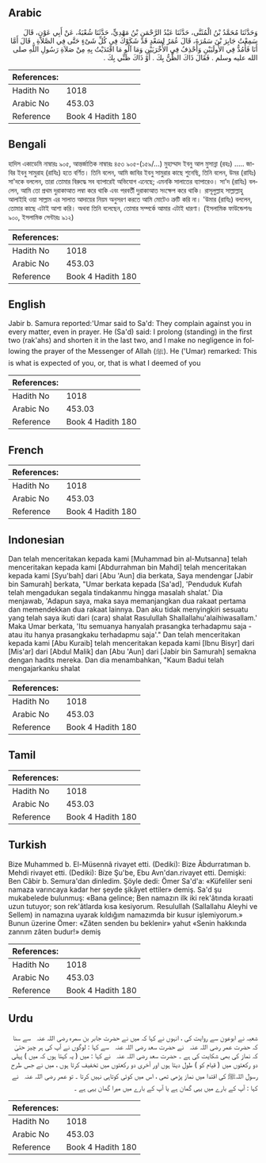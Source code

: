 ## Arabic


<div dir="rtl" lang="ar" style={{fontSize:'larger',backgroundColor:'#f8f9fa',padding:20}}>
وَحَدَّثَنَا مُحَمَّدُ بْنُ الْمُثَنَّى، حَدَّثَنَا عَبْدُ الرَّحْمَنِ بْنُ مَهْدِيٍّ، حَدَّثَنَا شُعْبَةُ، عَنْ أَبِي عَوْنٍ، قَالَ سَمِعْتُ جَابِرَ بْنَ سَمُرَةَ، قَالَ عُمَرُ لِسَعْدٍ قَدْ شَكَوْكَ فِي كُلِّ شَىْءٍ حَتَّى فِي الصَّلاَةِ ‏.‏ قَالَ أَمَّا أَنَا فَأَمُدُّ فِي الأُولَيَيْنِ وَأَحْذِفُ فِي الأُخْرَيَيْنِ وَمَا آلُو مَا اقْتَدَيْتُ بِهِ مِنْ صَلاَةِ رَسُولِ اللَّهِ صلى الله عليه وسلم ‏.‏ فَقَالَ ذَاكَ الظَّنُّ بِكَ ‏.‏ أَوْ ذَاكَ ظَنِّي بِكَ ‏.‏
</div>
<div style={{backgroundColor:'#f8f9fa',padding:20, marginBottom: 10}}><table> <thead> <tr> <th>References:</th> <th></th> </tr> </thead> <tbody><tr><td>Hadith No</td><td>1018</td></tr><tr><td>Arabic No</td><td>453.03</td></tr><tr><td>Reference</td><td>Book 4 Hadith 180</td></tr></tbody></table></div>

## Bengali


<div dir="ltr" lang="bn" style={{fontSize:'larger',backgroundColor:'#f8f9fa',padding:20}}>
হাদিস একাডেমি নাম্বারঃ ৯০৫, আন্তর্জাতিক নাম্বারঃ ৪৫৩ ৯০৫-(১৫৯/...) মুহাম্মাদ ইবনু আল মুসান্না (রহঃ) ..... জাবির ইবনু সামুরাহ (রাযিঃ) হতে বর্ণিত। তিনি বলেন, আমি জাবির ইবনু সামুরার কাছে শুনেছি, তিনি বলেন, উমর (রাযিঃ) সা'দকে বললেন, তারা তোমার বিরুদ্ধে সব ব্যাপারেই অভিযোগ এনেছে; এমনকি সালাতের ব্যাপারেও। সা'দ (রাযিঃ) বললেন, আমি তো প্রথম দুরাকাআত লম্বা করে থাকি এবং পরবর্তী দুরাকাআত সংক্ষেপ করে থাকি। রাসূলুল্লাহ সাল্লাল্লাহু আলাইহি ওয়া সাল্লাম এর সালাত আদায়ের নিয়ম অনুসরণ করতে আমি মোটেও ত্রুটি করি না। 'উমার (রাযিঃ) বললেন, তোমার কাছে এটাই আশা করি। অথবা তিনি বলেছেন, তোমার সম্পর্কে আমার এটাই ধারণা। (ইসলামিক ফাউন্ডেশনঃ ৯০০, ইসলামিক সেন্টারঃ ৯১২)
</div>
<div style={{backgroundColor:'#f8f9fa',padding:20, marginBottom: 10}}><table> <thead> <tr> <th>References:</th> <th></th> </tr> </thead> <tbody><tr><td>Hadith No</td><td>1018</td></tr><tr><td>Arabic No</td><td>453.03</td></tr><tr><td>Reference</td><td>Book 4 Hadith 180</td></tr></tbody></table></div>

## English


<div dir="ltr" lang="en" style={{fontSize:'larger',backgroundColor:'#f8f9fa',padding:20}}>
Jabir b. Samura reported:'Umar said to Sa'd: They complain against you in every matter, even in prayer. He (Sa'd) said: I prolong (standing) in the first two (rak'ahs) and shorten it in the last two, and I make no negligence in following the prayer of the Messenger of Allah (ﷺ). He ('Umar) remarked: This is what is expected of you, or, that is what I deemed of you
</div>
<div style={{backgroundColor:'#f8f9fa',padding:20, marginBottom: 10}}><table> <thead> <tr> <th>References:</th> <th></th> </tr> </thead> <tbody><tr><td>Hadith No</td><td>1018</td></tr><tr><td>Arabic No</td><td>453.03</td></tr><tr><td>Reference</td><td>Book 4 Hadith 180</td></tr></tbody></table></div>

## French


<div dir="ltr" lang="fr" style={{fontSize:'larger',backgroundColor:'#f8f9fa',padding:20}}>

</div>
<div style={{backgroundColor:'#f8f9fa',padding:20, marginBottom: 10}}><table> <thead> <tr> <th>References:</th> <th></th> </tr> </thead> <tbody><tr><td>Hadith No</td><td>1018</td></tr><tr><td>Arabic No</td><td>453.03</td></tr><tr><td>Reference</td><td>Book 4 Hadith 180</td></tr></tbody></table></div>

## Indonesian


<div dir="ltr" lang="id" style={{fontSize:'larger',backgroundColor:'#f8f9fa',padding:20}}>
Dan telah menceritakan kepada kami [Muhammad bin al-Mutsanna] telah menceritakan kepada kami [Abdurrahman bin Mahdi] telah menceritakan kepada kami [Syu'bah] dari [Abu 'Aun] dia berkata, Saya mendengar [Jabir bin Samurah] berkata, "Umar berkata kepada [Sa'ad], 'Penduduk Kufah telah mengadukan segala tindakanmu hingga masalah shalat.' Dia menjawab, 'Adapun saya, maka saya memanjangkan dua rakaat pertama dan memendekkan dua rakaat lainnya. Dan aku tidak menyingkiri sesuatu yang telah saya ikuti dari (cara) shalat Rasulullah Shallallahu'alaihiwasallam.' Maka Umar berkata, 'Itu semuanya hanyalah prasangka terhadapmu saja -atau itu hanya prasangkaku terhadapmu saja'." Dan telah menceritakan kepada kami [Abu Kuraib] telah menceritakan kepada kami [Ibnu Bisyr] dari [Mis'ar] dari [Abdul Malik] dan [Abu 'Aun] dari [Jabir bin Samurah] semakna dengan hadits mereka. Dan dia menambahkan, "Kaum Badui telah mengajarkanku shalat
</div>
<div style={{backgroundColor:'#f8f9fa',padding:20, marginBottom: 10}}><table> <thead> <tr> <th>References:</th> <th></th> </tr> </thead> <tbody><tr><td>Hadith No</td><td>1018</td></tr><tr><td>Arabic No</td><td>453.03</td></tr><tr><td>Reference</td><td>Book 4 Hadith 180</td></tr></tbody></table></div>

## Tamil


<div dir="ltr" lang="ta" style={{fontSize:'larger',backgroundColor:'#f8f9fa',padding:20}}>

</div>
<div style={{backgroundColor:'#f8f9fa',padding:20, marginBottom: 10}}><table> <thead> <tr> <th>References:</th> <th></th> </tr> </thead> <tbody><tr><td>Hadith No</td><td>1018</td></tr><tr><td>Arabic No</td><td>453.03</td></tr><tr><td>Reference</td><td>Book 4 Hadith 180</td></tr></tbody></table></div>

## Turkish


<div dir="ltr" lang="tr" style={{fontSize:'larger',backgroundColor:'#f8f9fa',padding:20}}>
Bize Muhammed b. El-Müsennâ rivayet etti. (Dediki): Bize Âbdurratıman b. Mehdi rivayet etti. (Dediki): Bize Şu'be, Ebu Avn'dan.rivayet etti. Demişki: Ben Câbir b. Semura'dan dinledim. Şöyle dedi: Ömer Sa'd'a: «Küfeliler seni namaza varıncaya kadar her şeyde şikâyet ettiler» demiş. Sa'd şu mukabelede bulunmuş: «Bana gelince; Ben namazın ilk iki rek'âtında kıraati uzun tutuyor; son rek'âtlarda kısa kesiyorum. Resulullah (Sallallahu Aleyhi ve Sellem) in namazına uyarak kıldığım namazımda bir kusur işlemiyorum.» Bunun üzerine Ömer: «Zâten senden bu beklenir» yahut «Senin hakkında zannım zâten budur!» demiş
</div>
<div style={{backgroundColor:'#f8f9fa',padding:20, marginBottom: 10}}><table> <thead> <tr> <th>References:</th> <th></th> </tr> </thead> <tbody><tr><td>Hadith No</td><td>1018</td></tr><tr><td>Arabic No</td><td>453.03</td></tr><tr><td>Reference</td><td>Book 4 Hadith 180</td></tr></tbody></table></div>

## Urdu


<div dir="rtl" lang="ur" style={{fontSize:'larger',backgroundColor:'#f8f9fa',padding:20}}>
شعبہ نے ابوعون سے روایت کی ، انہوں نے کہا کہ میں نے حضرت جابر بن سمرہ ‌رضی ‌اللہ ‌عنہ ‌ ‌ سے سنا کہ حضرت عمر ‌رضی ‌اللہ ‌عنہ ‌ ‌ نے حضرت سعد ‌رضی ‌اللہ ‌عنہ ‌ ‌ سے کہا : لوگوں نے آپ کی ہر چیز حتیٰ کہ نماز کی بھی شکایت کی ہے ۔ حضرت سعد ‌رضی ‌اللہ ‌عنہ ‌ ‌ نے کہا : میں ( یہ کہتا ہوں کہ میں ) پہلی دو رکعتوں میں ( قیام کو ) طول دیتا ہوں اور آخری دو رکعتوں میں تخفیف کرتا ہوں ، میں نے جس طرح رسول اللہﷺ کی اقتدا میں نماز پڑھی تھی ، اس میں کوئی کوتاہی نہیں کرتا ۔ تو عمر ‌رضی ‌اللہ ‌عنہ ‌ ‌ نے کہا : آپ کے بارے میں یہی گمان ہے یا آپ کے بارے میں میرا گمان یہی ہے ۔
</div>
<div style={{backgroundColor:'#f8f9fa',padding:20, marginBottom: 10}}><table> <thead> <tr> <th>References:</th> <th></th> </tr> </thead> <tbody><tr><td>Hadith No</td><td>1018</td></tr><tr><td>Arabic No</td><td>453.03</td></tr><tr><td>Reference</td><td>Book 4 Hadith 180</td></tr></tbody></table></div>